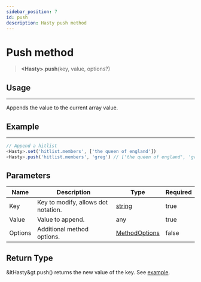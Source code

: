 ```yaml
---
sidebar_position: 7
id: push
description: Hasty push method
---
```


# Push method

> **&lt;Hasty&gt;**.**push**(key, value, options?)

## Usage

---

Appends the value to the current array value.

## Example

---

```js title="push.js"
// Append a hitlist
<Hasty>.set('hitlist.members', ['the queen of england'])
<Hasty>.push('hitlist.members', 'greg') // ['the queen of england', 'greg']
```

## Parameters

| Name    | Description                         | Type                                                                                              | Required |
| ------- | ----------------------------------- | ------------------------------------------------------------------------------------------------- | -------- |
| Key     | Key to modify, allows dot notation. | [string](https://developer.mozilla.org/en-US/docs/Web/JavaScript/Reference/Global_Objects/String) | true     |
| Value   | Value to append.                    | any                                                                                               | true     |
| Options | Additional method options.          | [MethodOptions](/docs/types/method-options)                                                        | false    |

## Return Type

&ltHasty&gt.push() returns the new value of the key.
See [example](#example).
